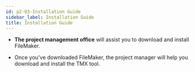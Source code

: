 ```yaml
---
id: p2-03-Installation Guide
sidebar_label: Installation Guide
title: Installation Guide
---
```


- **The project management office** will assist you to download and install FileMaker. 

- Once you've downloaded FileMaker, the project manager will help you download and install the TMX tool.
